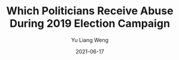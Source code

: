 ---
type: visualisation
author: ["Yu Liang Weng"]
title: "Which Politicians Receive Abuse During 2019 Election Campaign"
thumbnail: thumb.png
description: A shiny app built around the spreadsheets contain aggregate statistics for abusive language found in tweets to UK politicians in 2019.
date: "2021-06-17"
template:
featured: false
isPublished: false
---